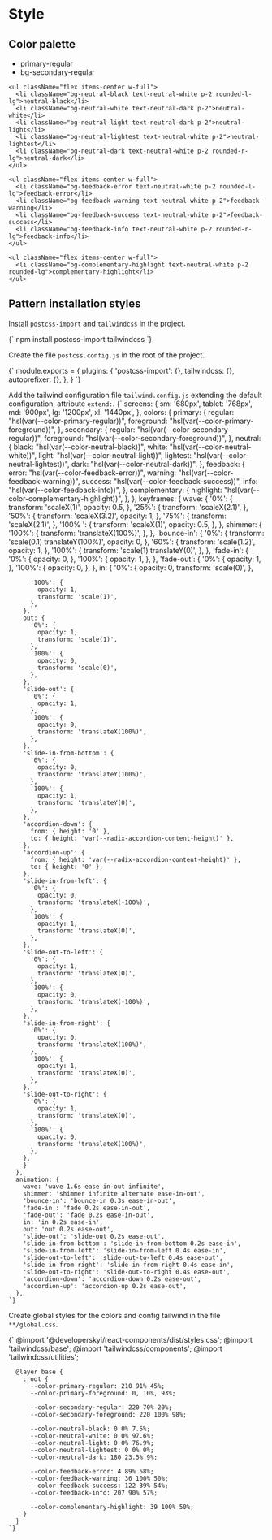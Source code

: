 
<Meta title="Introduction/Style" />

# Style

## Color palette

<Unstyled>
  <div className="p-4 flex flex-col gap-4 font-semibold border shadow-xl rounded-lg mb-8">
    <ul className="flex items-center w-full">
      <li className="bg-primary-regular text-primary-foreground p-2 rounded-l-lg">primary-regular</li>
      <li className="bg-secondary-regular text-secondary-foreground p-2 rounded-r-lg">bg-secondary-regular</li>
    </ul>

    <ul className="flex items-center w-full">
      <li className="bg-neutral-black text-neutral-white p-2 rounded-l-lg">neutral-black</li>
      <li className="bg-neutral-white text-neutral-dark p-2">neutral-white</li>
      <li className="bg-neutral-light text-neutral-dark p-2">neutral-light</li>
      <li className="bg-neutral-lightest text-neutral-white p-2">neutral-lightest</li>
      <li className="bg-neutral-dark text-neutral-white p-2 rounded-r-lg">neutral-dark</li>
    </ul>

    <ul className="flex items-center w-full">
      <li className="bg-feedback-error text-neutral-white p-2 rounded-l-lg">feedback-error</li>
      <li className="bg-feedback-warning text-neutral-white p-2">feedback-warning</li>
      <li className="bg-feedback-success text-neutral-white p-2">feedback-success</li>
      <li className="bg-feedback-info text-neutral-white p-2 rounded-r-lg">feedback-info</li>
    </ul>

    <ul className="flex items-center w-full">
      <li className="bg-complementary-highlight text-neutral-white p-2 rounded-lg">complementary-highlight</li>
    </ul>
  </div>
</Unstyled>

## Pattern installation styles

Install `postcss-import` and `tailwindcss` in the project.

<Unstyled>
  <Copy language='bash'>
    {`
      npm install postcss-import tailwindcss
    `}
  </Copy>
</Unstyled>

Create the file `postcss.config.js` in the root of the project.

<Unstyled>
  <Copy language='yaml'>
    {`
      module.exports = {
        plugins: {
          'postcss-import': {},
          tailwindcss: {},
          autoprefixer: {},
        },
      }
    `}
  </Copy>
</Unstyled>



Add the tailwind configuration file `tailwind.config.js` extending the default configuration, attribute `extend:`.
<Unstyled>
  <Copy language='yaml'>
    {`
      screens: {
      sm: '680px',
      tablet: '768px',
      md: '900px',
      lg: '1200px',
      xl: '1440px',
      },
      colors: {
        primary: {
          regular: "hsl(var(--color-primary-regular))",
          foreground: "hsl(var(--color-primary-foreground))",
        },
        secondary: {
          regular: "hsl(var(--color-secondary-regular))",
          foreground: "hsl(var(--color-secondary-foreground))",
        },
        neutral: {
          black: "hsl(var(--color-neutral-black))",
          white: "hsl(var(--color-neutral-white))",
          light: "hsl(var(--color-neutral-light))",
          lightest: "hsl(var(--color-neutral-lightest))",
          dark: "hsl(var(--color-neutral-dark))",
        },
        feedback: {
          error: "hsl(var(--color-feedback-error))",
          warning: "hsl(var(--color-feedback-warning))",
          success: "hsl(var(--color-feedback-success))",
          info: "hsl(var(--color-feedback-info))",
        },
        complementary: {
          highlight: "hsl(var(--color-complementary-highlight))",
        },
      },
      keyframes: {
        wave: {
          '0%': {
            transform: 'scaleX(1)',
            opacity: 0.5,
          },
          '25%': {
            transform: 'scaleX(2.1)',
          },
          '50%': {
            transform: 'scaleX(3.2)',
            opacity: 1,
          },
          '75%': {
            transform: 'scaleX(2.1)',
          },
          '100% ': {
            transform: 'scaleX(1)',
            opacity: 0.5,
          },
        },
        shimmer: {
          '100%': {
            transform: 'translateX(100%)',
          },
        },
        'bounce-in': {
          '0%': {
            transform: 'scale(0.1) translateY(100%)',
            opacity: 0,
          },
          '60%': {
            transform: 'scale(1.2)',
            opacity: 1,
          },
          '100%': {
            transform: 'scale(1) translateY(0)',
          },
        },
        'fade-in': {
          '0%': {
            opacity: 0,
          },
          '100%': {
            opacity: 1,
          },
        },
        'fade-out': {
          '0%': {
            opacity: 1,
          },
          '100%': {
            opacity: 0,
          },
        },
        in: {
          '0%': {
            opacity: 0,
            transform: 'scale(0)',
          },

          '100%': {
            opacity: 1,
            transform: 'scale(1)',
          },
        },
        out: {
          '0%': {
            opacity: 1,
            transform: 'scale(1)',
          },
          '100%': {
            opacity: 0,
            transform: 'scale(0)',
          },
        },
        'slide-out': {
          '0%': {
            opacity: 1,
          },
          '100%': {
            opacity: 0,
            transform: 'translateX(100%)',
          },
        },
        'slide-in-from-bottom': {
          '0%': {
            opacity: 0,
            transform: 'translateY(100%)',
          },
          '100%': {
            opacity: 1,
            transform: 'translateY(0)',
          },
        },
        'accordion-down': {
          from: { height: '0' },
          to: { height: 'var(--radix-accordion-content-height)' },
        },
        'accordion-up': {
          from: { height: 'var(--radix-accordion-content-height)' },
          to: { height: '0' },
        },
        'slide-in-from-left': {
          '0%': {
            opacity: 0,
            transform: 'translateX(-100%)',
          },
          '100%': {
            opacity: 1,
            transform: 'translateX(0)',
          },
        },
        'slide-out-to-left': {
          '0%': {
            opacity: 1,
            transform: 'translateX(0)',
          },
          '100%': {
            opacity: 0,
            transform: 'translateX(-100%)',
          },
        },
        'slide-in-from-right': {
          '0%': {
            opacity: 0,
            transform: 'translateX(100%)',
          },
          '100%': {
            opacity: 1,
            transform: 'translateX(0)',
          },
        },
        'slide-out-to-right': {
          '0%': {
            opacity: 1,
            transform: 'translateX(0)',
          },
          '100%': {
            opacity: 0,
            transform: 'translateX(100%)',
          },
        },
        }
      },
      animation: {
        wave: 'wave 1.6s ease-in-out infinite',
        shimmer: 'shimmer infinite alternate ease-in-out',
        'bounce-in': 'bounce-in 0.3s ease-in-out',
        'fade-in': 'fade 0.2s ease-in-out',
        'fade-out': 'fade 0.2s ease-in-out',
        in: 'in 0.2s ease-in',
        out: 'out 0.2s ease-out',
        'slide-out': 'slide-out 0.2s ease-out',
        'slide-in-from-bottom': 'slide-in-from-bottom 0.2s ease-in',
        'slide-in-from-left': 'slide-in-from-left 0.4s ease-in',
        'slide-out-to-left': 'slide-out-to-left 0.4s ease-out',
        'slide-in-from-right': 'slide-in-from-right 0.4s ease-in',
        'slide-out-to-right': 'slide-out-to-right 0.4s ease-out',
        'accordion-down': 'accordion-down 0.2s ease-out',
        'accordion-up': 'accordion-up 0.2s ease-out',
      },
    `}
  </Copy>
</Unstyled>

Create global styles for the colors and config tailwind in the file `**/global.css`.

<Unstyled>
  <Copy language='yaml'>
    {`
      @import '@developerskyi/react-components/dist/styles.css';
      @import 'tailwindcss/base';
      @import 'tailwindcss/components';
      @import 'tailwindcss/utilities';
      
      @layer base {
        :root {
          --color-primary-regular: 210 91% 45%;
          --color-primary-foreground: 0, 10%, 93%;

          --color-secondary-regular: 220 70% 20%;
          --color-secondary-foreground: 220 100% 98%;
          
          --color-neutral-black: 0 0% 7.5%;
          --color-neutral-white: 0 0% 97.6%;
          --color-neutral-light: 0 0% 76.9%;
          --color-neutral-lightest: 0 0% 0%;
          --color-neutral-dark: 180 23.5% 9%;

          --color-feedback-error: 4 89% 58%;
          --color-feedback-warning: 36 100% 50%;
          --color-feedback-success: 122 39% 54%;
          --color-feedback-info: 207 90% 57%;

          --color-complementary-highlight: 39 100% 50%;
        }
      }
    `}
  </Copy>
</Unstyled>

